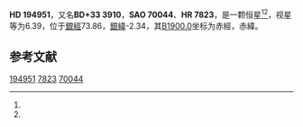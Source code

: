 {{Starbox begin
| name = HD 194951
}}
{{Starbox observe
| epoch = [[J2000.0|J2000.0]]
| constell = {{星座名待查}}<ref name=SIMBAD>{{cite web
 | url=http://simbad.u-strasbg.fr/simbad/sim-id?Ident=HR+7823
 | title=Pulsating variable Star
 | publisher=Centre de Données astronomiques de Strasbourg
 | work=SIMBAD
 | accessdate=2012-07-13
 | archive-date=2021-12-23
 | archive-url=https://web.archive.org/web/20211223201201/http://simbad.u-strasbg.fr/simbad/sim-id?Ident=HR+7823
 }}</ref><ref name=DATA>{{cite web
 | url=http://vizier.u-strasbg.fr/viz-bin/VizieR-5?-out.add=.&-source=5050&-corr=PK=HR&-out.max=9999&HR=7823
 | title=VizieR Detailed Page
 | accessdate=2012-07-13
 | archive-date=2016-03-04
 | archive-url=https://web.archive.org/web/20160304235807/http://vizier.u-strasbg.fr/viz-bin/VizieR-5?-out.add=.&-source=5050&-corr=PK=HR&-out.max=9999&HR=7823
 | dead-url=no
 }}</ref>
| 星官 = 
| ra = {{RA|20|27|7.7}}<ref name=SIMBAD /><ref name=DATA />
| dec = {{DEC|+34|19|44}}<ref name=SIMBAD /><ref name=DATA />
| appmag_v = 6.39<ref name=SIMBAD /><ref name=DATA />
}}
{{Starbox character
| class = F1II<ref name=SIMBAD /><ref name=DATA />
| b-v = 0.48<ref name=SIMBAD /><ref name=DATA />
| u-b = 0.45<ref name=SIMBAD /><ref name=DATA />
| r-i = <ref name=SIMBAD /><ref name=DATA />
| variable = 
}}
{{Starbox astrometry
| radial_v = 0.45
| prop_mo_ra = -14
| parallax = 
| p_error = 
}}
{{Starbox catalog
| names =BD+33 3910，[[SAO星表|SAO]] 70044，[[HD星表|HD]] 194951，[[HR星表|HR]] 7823}}
{{Starbox reference |Simbad=HR+7823}}
{{Starbox end}}

'''HD 194951'''，又名'''BD+33 3910'''，'''SAO 70044'''、'''HR 7823'''，是一颗恒星<ref name=SIMBAD /><ref name=DATA />，视星等为6.39，位于[[銀道座標系|銀經]]73.86，[[銀道座標系|銀緯]]-2.34，其[[B1900.0|B1900.0]]坐标为赤經{{RA|20|23|13.4}}，赤緯{{DEC|+33|-2.34|58}}。

== 参考文献 ==
{{reflist}}

{{star-stub}}

[[Category:HD和HDE天體|194951]]
[[Category:HR天體|7823]]
[[Category:SAO天體|70044]]